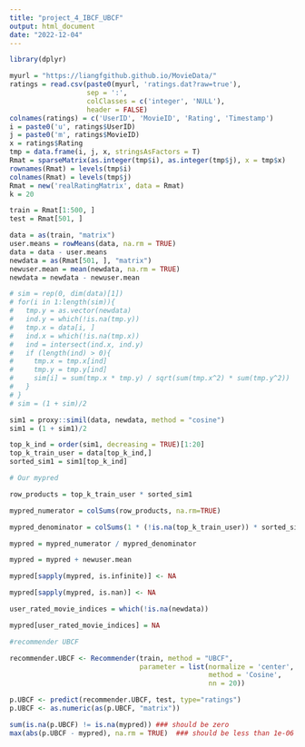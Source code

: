 ```yaml
---
title: "project_4_IBCF_UBCF"
output: html_document
date: "2022-12-04"
---
```


```r
library(dplyr)
```

```r
myurl = "https://liangfgithub.github.io/MovieData/"
ratings = read.csv(paste0(myurl, 'ratings.dat?raw=true'), 
                   sep = ':',
                   colClasses = c('integer', 'NULL'), 
                   header = FALSE)
colnames(ratings) = c('UserID', 'MovieID', 'Rating', 'Timestamp')
i = paste0('u', ratings$UserID)
j = paste0('m', ratings$MovieID)
x = ratings$Rating
tmp = data.frame(i, j, x, stringsAsFactors = T)
Rmat = sparseMatrix(as.integer(tmp$i), as.integer(tmp$j), x = tmp$x)
rownames(Rmat) = levels(tmp$i)
colnames(Rmat) = levels(tmp$j)
Rmat = new('realRatingMatrix', data = Rmat)
k = 20

train = Rmat[1:500, ]
test = Rmat[501, ]
```

```r
data = as(train, "matrix")
user.means = rowMeans(data, na.rm = TRUE)
data = data - user.means
newdata = as(Rmat[501, ], "matrix")
newuser.mean = mean(newdata, na.rm = TRUE)
newdata = newdata - newuser.mean
```

```r
# sim = rep(0, dim(data)[1])
# for(i in 1:length(sim)){
#   tmp.y = as.vector(newdata)
#   ind.y = which(!is.na(tmp.y))
#   tmp.x = data[i, ]
#   ind.x = which(!is.na(tmp.x))
#   ind = intersect(ind.x, ind.y)
#   if (length(ind) > 0){
#     tmp.x = tmp.x[ind]
#     tmp.y = tmp.y[ind]
#     sim[i] = sum(tmp.x * tmp.y) / sqrt(sum(tmp.x^2) * sum(tmp.y^2))
#   }
# }
# sim = (1 + sim)/2
```

```r
sim1 = proxy::simil(data, newdata, method = "cosine")
sim1 = (1 + sim1)/2

top_k_ind = order(sim1, decreasing = TRUE)[1:20]
top_k_train_user = data[top_k_ind,]
sorted_sim1 = sim1[top_k_ind]

```

```r

# Our mypred

row_products = top_k_train_user * sorted_sim1

mypred_numerator = colSums(row_products, na.rm=TRUE)

mypred_denominator = colSums(1 * (!is.na(top_k_train_user)) * sorted_sim1, na.rm=TRUE)

mypred = mypred_numerator / mypred_denominator

mypred = mypred + newuser.mean

mypred[sapply(mypred, is.infinite)] <- NA

mypred[sapply(mypred, is.nan)] <- NA

user_rated_movie_indices = which(!is.na(newdata))

mypred[user_rated_movie_indices] = NA
```


```r

#recommender UBCF

recommender.UBCF <- Recommender(train, method = "UBCF",
                                parameter = list(normalize = 'center', 
                                                 method = 'Cosine', 
                                                 nn = 20))

p.UBCF <- predict(recommender.UBCF, test, type="ratings")
p.UBCF <- as.numeric(as(p.UBCF, "matrix"))

sum(is.na(p.UBCF) != is.na(mypred)) ### should be zero
max(abs(p.UBCF - mypred), na.rm = TRUE)  ### should be less than 1e-06

```

```r

```








